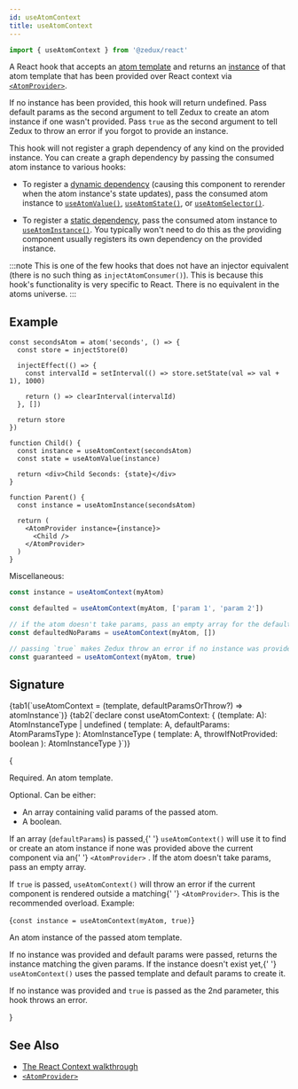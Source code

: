 ```yaml
---
id: useAtomContext
title: useAtomContext
---
```



```ts
import { useAtomContext } from '@zedux/react'
```

A React hook that accepts an [atom template](../classes/AtomTemplate) and returns an [instance](../classes/AtomInstance) of that atom template that has been provided over React context via [`<AtomProvider>`](../components/AtomProvider).

If no instance has been provided, this hook will return undefined. Pass default params as the second argument to tell Zedux to create an atom instance if one wasn't provided. Pass `true` as the second argument to tell Zedux to throw an error if you forgot to provide an instance.

This hook will not register a graph dependency of any kind on the provided instance. You can create a graph dependency by passing the consumed atom instance to various hooks:

- To register a [dynamic dependency](../glossary#dynamic-graph-dependency) (causing this component to rerender when the atom instance's state updates), pass the consumed atom instance to [`useAtomValue()`](useAtomValue), [`useAtomState()`](useAtomState), or [`useAtomSelector()`](useAtomSelector).

- To register a [static dependency](../glossary#static-graph-dependency), pass the consumed atom instance to [`useAtomInstance()`](useAtomInstance). You typically won't need to do this as the providing component usually registers its own dependency on the provided instance.

:::note
This is one of the few hooks that does not have an injector equivalent (there is no such thing as `injectAtomConsumer()`). This is because this hook's functionality is very specific to React. There is no equivalent in the atoms universe.
:::

## Example

```tsx live ecosystemId=useAtomContext/example resultVar=Parent
const secondsAtom = atom('seconds', () => {
  const store = injectStore(0)

  injectEffect(() => {
    const intervalId = setInterval(() => store.setState(val => val + 1), 1000)

    return () => clearInterval(intervalId)
  }, [])

  return store
})

function Child() {
  const instance = useAtomContext(secondsAtom)
  const state = useAtomValue(instance)

  return <div>Child Seconds: {state}</div>
}

function Parent() {
  const instance = useAtomInstance(secondsAtom)

  return (
    <AtomProvider instance={instance}>
      <Child />
    </AtomProvider>
  )
}
```

Miscellaneous:

```ts
const instance = useAtomContext(myAtom)

const defaulted = useAtomContext(myAtom, ['param 1', 'param 2'])

// if the atom doesn't take params, pass an empty array for the default params:
const defaultedNoParams = useAtomContext(myAtom, [])

// passing `true` makes Zedux throw an error if no instance was provided:
const guaranteed = useAtomContext(myAtom, true)
```

## Signature

<Tabs>
  {tab1(`useAtomContext = (template, defaultParamsOrThrow?) => atomInstance`)}
  {tab2(`declare const useAtomContext: {
  <A extends AnyAtomTemplate>(template: A): AtomInstanceType<A> | undefined
  <A extends AnyAtomTemplate>(
    template: A,
    defaultParams: AtomParamsType<A>
  ): AtomInstanceType<A>
  <A extends AnyAtomTemplate>(
    template: A,
    throwIfNotProvided: boolean
  ): AtomInstanceType<A>
}`)}
</Tabs>

{<Legend>
  <Item name="template">
    <p>
      Required. An <Link to="../classes/AtomTemplate">atom template</Link>.
    </p>
  </Item>
  <Item name="defaultParamsOrThrow">
    <p>Optional. Can be either:</p>
    <ul>
      <li>An array containing valid params of the passed atom.</li>
      <li>A boolean.</li>
    </ul>
    <p>
      If an array (<code>defaultParams</code>) is passed,{' '}
      <code>useAtomContext()</code> will use it to find or create an atom
      instance if none was provided above the current component via an{' '}
      <Link to="../components/AtomProvider">
        <code>&lt;AtomProvider&gt;</code>
      </Link>
      . If the atom doesn't take params, pass an empty array.
    </p>
    <p>
      If <code>true</code> is passed, <code>useAtomContext()</code> will throw
      an error if the current component is rendered outside a matching{' '}
      <code>&lt;AtomProvider&gt;</code>. This is the recommended overload.
      Example:
    </p>
    <Ts>{`const instance = useAtomContext(myAtom, true)`}</Ts>
  </Item>
  <Item name="Returns">
    <p>
      An <Link to="../classes/AtomInstance">atom instance</Link> of the passed
      atom template.
    </p>
    <p>
      If no instance was provided and default params were passed, returns the
      instance matching the given params. If the instance doesn't exist yet,{' '}
      <code>useAtomContext()</code> uses the passed template and default params
      to create it.
    </p>
    <p>
      If no instance was provided and <code>true</code> is passed as the 2nd
      parameter, this hook throws an error.
    </p>
  </Item>
</Legend>}

## See Also

- [The React Context walkthrough](../../walkthrough/react-context)
- [`<AtomProvider>`](../components/AtomProvider)
